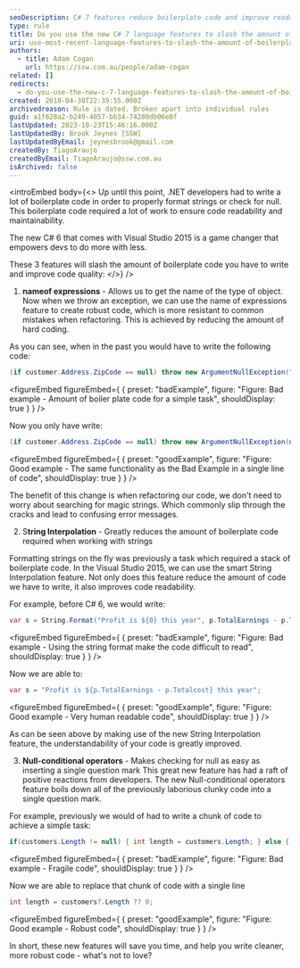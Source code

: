 ```yaml
---
seoDescription: C# 7 features reduce boilerplate code and improve readability by simplifying string formatting, null checks, and exception handling.
type: rule
title: Do you use the new C# 7 language features to slash the amount of boilerplate code you write?
uri: use-most-recent-language-features-to-slash-the-amount-of-boilerplate-code-you-write
authors:
  - title: Adam Cogan
    url: https://ssw.com.au/people/adam-cogan
related: []
redirects:
  - do-you-use-the-new-c-7-language-features-to-slash-the-amount-of-boilerplate-code-you-write
created: 2018-04-30T22:39:55.000Z
archivedreason: Rule is dated. Broken apart into individual rules
guid: a1f628a2-b249-4057-bb34-74280db06e8f
lastUpdated: 2023-10-23T15:46:16.000Z
lastUpdatedBy: Brook Jeynes [SSW]
lastUpdatedByEmail: jeynesbrook@gmail.com
createdBy: TiagoAraujo
createdByEmail: TiagoAraujo@ssw.com.au
isArchived: false
---
```


<introEmbed
  body={<>
Up until this point, .NET developers had to write a lot of boilerplate code in order to properly format strings or check for null. This boilerplate code required a lot of work to ensure code readability and maintainability.

The new C# 6 that comes with Visual Studio 2015 is a game changer that empowers devs to do more with less.

These 3 features will slash the amount of boilerplate code you have to write and improve code quality:
  </>}
/>
1. **nameof expressions** - Allows us to get the name of the type of object. Now when we throw an exception, we can use the name of expressions feature to create robust code, which is more resistant to common mistakes when refactoring. This is achieved by reducing the amount of hard coding.

As you can see, when in the past you would have to write the following code:

```csharp
(if customer.Address.ZipCode == null) throw new ArgumentNullException("ZipCode");
```
<figureEmbed figureEmbed={ {
  preset: "badExample",
  figure: "Figure: Bad example - Amount of boiler plate code for a simple task",
  shouldDisplay: true
} } />


Now you only have write:

```csharp
(if customer.Address.ZipCode == null) throw new ArgumentNullException(nameof(customer.Address.ZipCode));
```
<figureEmbed figureEmbed={ {
  preset: "goodExample",
  figure: "Figure: Good example - The same functionality as the Bad Example in a single line of code",
  shouldDisplay: true
} } />


The benefit of this change is when refactoring our code, we don't need to worry about searching for magic strings. Which commonly slip through the cracks and lead to confusing error messages.

2. S**tring Interpolation** - Greatly reduces the amount of boilerplate code required when working with strings

Formatting strings on the fly was previously a task which required a stack of boilerplate code. In the Visual Studio 2015, we can use the smart String Interpolation feature. Not only does this feature reduce the amount of code we have to write, it also improves code readability.

For example, before C# 6, we would write:

```csharp
var s = String.Format("Profit is ${0} this year", p.TotalEarnings - p.Totalcost);
```
<figureEmbed figureEmbed={ {
  preset: "badExample",
  figure: "Figure: Bad example - Using the string format make the code difficult to read",
  shouldDisplay: true
} } />


Now we are able to:

```csharp
var s = "Profit is ${p.TotalEarnings - p.Totalcost} this year";
```
<figureEmbed figureEmbed={ {
  preset: "goodExample",
  figure: "Figure: Good example - Very human readable code",
  shouldDisplay: true
} } />


As can be seen above by making use of the new String Interpolation feature, the understandability of your code is greatly improved.

3. **Null-conditional operators** - Makes checking for null as easy as inserting a single question mark This great new feature has had a raft of positive reactions from developers. The new Null-conditional operators feature boils down all of the previously laborious clunky code into a single question mark.

For example, previously we would of had to write a chunk of code to achieve a simple task:

```csharp
if(customers.Length != null) { int length = customers.Length; } else { int length = 0; }
```
<figureEmbed figureEmbed={ {
  preset: "badExample",
  figure: "Figure: Bad example - Fragile code",
  shouldDisplay: true
} } />


Now we are able to replace that chunk of code with a single line

```csharp
int length = customers?.Length ?? 0;
```
<figureEmbed figureEmbed={ {
  preset: "goodExample",
  figure: "Figure: Good example - Robust code",
  shouldDisplay: true
} } />


In short, these new features will save you time, and help you write cleaner, more robust code - what's not to love?
